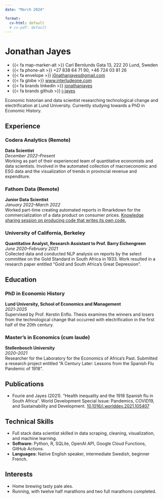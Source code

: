 ```yaml
---
date: "March 2024"

format:
  cv-html: default
  # cv-pdf: default
---
```


# Jonathan Jayes

<div class="contact-info">

- {{< fa map-marker-alt >}} Carl Bernlunds Gata 13, 222 20 Lund, Sweden
- {{< fa phone-alt >}} +27 838 64 71 90, +46 724 03 81 26
- {{< fa envelope >}} [j0nathanjayes@gmail.com](mailto:j0nathanjayes@gmail.com)
- {{< fa globe >}} [www.interludeone.com](http://www.interludeone.com)
- {{< fa brands linkedin >}} [jonathanjayes](https://www.linkedin.com/in/jonathanjayes)
- {{< fa brands github >}} [j-jayes](https://github.com/j-jayes)

</div>

Economic historian and data scientist researching technological change and electrification at Lund University. Currently studying towards a PhD in Economic History.

## Experience

### Codera Analytics (Remote)
**Data Scientist**  
*December 2022–Present*  
Working as part of their experienced team of quantitative economists and data scientists. Involved in the automated collection of macroeconomic and ESG data and the visualization of trends in provincial revenue and expenditure.

### Fathom Data (Remote)
**Junior Data Scientist**  
*January 2022–March 2022*  
Worked part-time creating automated reports in Rmarkdown for the commercialization of a data product on consumer prices. [Knowledge sharing session on producing code that writes its own code.](https://interludeone.com/posts/2022-03-04-programmatically-generate-tabs-in-rmarkdown/programmatically-generate-tabs-in-rmarkdown.html)

### University of California, Berkeley
**Quantitative Analyst, Research Assistant to Prof. Barry Eichengreen**  
*June 2020–February 2021*  
Collected data and conducted NLP analysis on reports by the select committee on the Gold Standard in South Africa in 1933. Work resulted in a research paper entitled "Gold and South Africa’s Great Depression".

## Education

### PhD in Economic History
**Lund University, School of Economics and Management**  
*2021-2025*  
Supervised by Prof. Kerstin Enflo. Thesis examines the winners and losers from the technological change that occurred with electrification in the first half of the 20th century.

### Master's in Economics (cum laude)
**Stellenbosch University**  
*2020–2021*  
Researcher for the Laboratory for the Economics of Africa's Past. Submitted a research project entitled "A Century Later: Lessons from the Spanish Flu Pandemic of 1918".

## Publications

- Fourie and Jayes (2021). "Health inequality and the 1918 Spanish flu in South Africa". World Development Special Issue: Pandemics, COVID19, and Sustainability and Development. [10.1016/j.worlddev.2021.105407](https://www.sciencedirect.com/science/article/abs/pii/S0305750X2100019X)

## Technical Skills

- Full stack data scientist skilled in data scraping, cleaning, visualization, and machine learning.
- **Software:** Python, R, SQLite, OpenAI API, Google Cloud Functions, GitHub Actions.
- **Languages:** Native English speaker, intermediate Swedish, beginner French.

## Interests

- Home brewing tasty pale ales.
- Running, with twelve half marathons and two full marathons completed.


